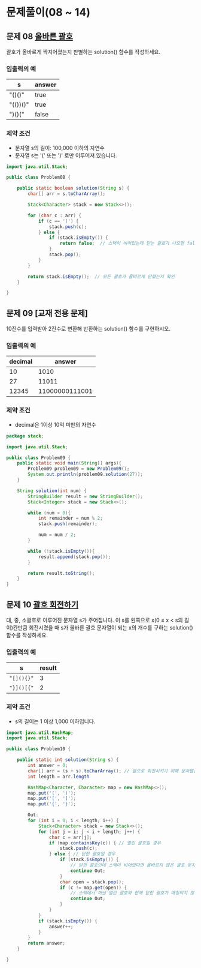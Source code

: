 # 문제풀이(08 ~ 14)

## 문제 08 [올바른 괄호](https://school.programmers.co.kr/learn/courses/30/lessons/12909)

괄호가 올바르게 짝지어졌는지 판별하는 solution() 함수를 작성하세요.

### 입출력의 예

| s | answer |
|---|--------|
| "()()" | true |
| "(())()" | true |
| ")()(" | false |

### 제약 조건

- 문자열 s의 길이: 100,000 이하의 자연수
- 문자열 s는 '(' 또는 ')' 로만 이루어져 있습니다.

```java filename="Problem08.java" showLineNumbers copy
import java.util.Stack;

public class Problem08 {

	public static boolean solution(String s) {
        char[] arr = s.toCharArray();

        Stack<Character> stack = new Stack<>();

        for (char c : arr) {
            if (c == '(') {
                stack.push(c);
            } else {
                if (stack.isEmpty()) {
                    return false;  // 스택이 비어있는데 닫는 괄호가 나오면 false
                }
                stack.pop();
            }
        }

        return stack.isEmpty();  // 모든 괄호가 올바르게 닫혔는지 확인
    }

}
```

## 문제 09 [교재 전용 문제]

10진수를 입력받아 2진수로 변환해 반환하는 solution() 함수를 구현하시오.

### 입출력의 예

| decimal | answer |
|---|--------|
| 10 | 1010 |
| 27 | 11011 |
| 12345 | 11000000111001 |

### 제약 조건

- decimal은 1이상 10억 미만의 자연수

```java filename="Problem09.java" showLineNumbers copy
package stack;

import java.util.Stack;

public class Problem09 {
    public static void main(String[] args){
        Problem09 problem09 = new Problem09();
        System.out.println(problem09.solution(27));
    }

    String solution(int num) {
        StringBuilder result = new StringBuilder();
        Stack<Integer> stack = new Stack<>();

        while (num > 0){
            int remainder = num % 2;
            stack.push(remainder);

            num = num / 2;
        }

        while (!stack.isEmpty()){
            result.append(stack.pop());
        }

        return result.toString();
    }
}
```


## 문제 10 [괄호 회전하기](https://school.programmers.co.kr/learn/courses/30/lessons/76502)

대, 중, 소괄호로 이루어진 문자열 s가 주어집니다. 이 s를 왼쪽으로 x(0 ≤ x < s의 길이)칸만큼 회전시켰을 때 s가 올바른 괄호 문자열이 되는 x의 개수를 구하는 solution() 함수를 작성하세요.

### 입출력의 예
| s | result |
|---|--------|
| `"[](){}"` | 3 |
| `"}]()[{"` | 2 |

### 제약 조건
- s의 길이는 1 이상 1,000 이하입니다.

```java filename="Problem10.java" showLineNumbers copy
import java.util.HashMap;
import java.util.Stack;

public class Problem10 {

	public static int solution(String s) {
        int answer = 0;
        char[] arr = (s + s).toCharArray(); // 옆으로 회전시키기 위해 문자열을 2배로 늘림
        int length = arr.length

        HashMap<Character, Character> map = new HashMap<>();
        map.put('(', ')');
        map.put('[', ']');
        map.put('{', '}');

        Out:
        for (int i = 0; i < length; i++) {
            Stack<Character> stack = new Stack<>();
            for (int j = i; j < i + length; j++) {
                char c = arr[j];
                if (map.containsKey(c)) { // 열린 괄호일 경우
                    stack.push(c);
                } else { // 닫힌 괄호일 경우
                    if (stack.isEmpty()) {
                        // 닫힌 괄호인데 스택이 비어있다면 올바르지 않은 괄호 문자열
                        continue Out;
                    }
                    char open = stack.pop();
                    if (c != map.get(open)) {
                        // 스택에서 꺼낸 열린 괄호와 현재 닫힌 괄호가 매칭되지 않음
                        continue Out;
                    }
                }
            }
            if (stack.isEmpty()) {
                answer++;
            }
        }
        return answer;
    }

}
```